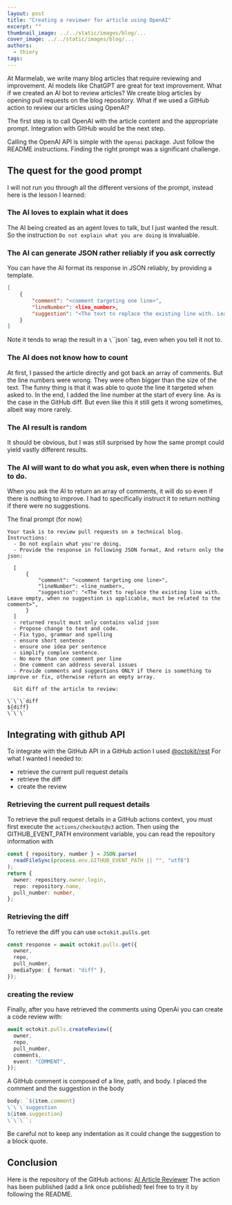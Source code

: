 ```yaml
---
layout: post
title: "Creating a reviewer for article using OpenAI"
excerpt: ""
thumbnail_image: ../../static/images/blog/...
cover_image: ../../static/images/blog/...
authors:
  - thiery
tags:
---
```


At Marmelab, we write many blog articles that require reviewing and improvement.
AI models like ChatGPT are great for text improvement. What if we created an AI bot to review articles?
We create blog articles by opening pull requests on the blog repository. What if we used a GitHub action to review our articles using OpenAI?

The first step is to call OpenAI with the article content and the appropriate prompt. Integration with GitHub would be the next step.

Calling the OpenAI API is simple with the `openai` package. Just follow the README instructions.
Finding the right prompt was a significant challenge.

## The quest for the good prompt

I will not run you through all the different versions of the prompt, instead here is the lesson I learned:

### The AI loves to explain what it does

The AI being created as an agent loves to talk, but I just wanted the result. So the instruction `Do not explain what you are doing` is invaluable.

### The AI can generate JSON rather reliably if you ask correctly

You can have the AI format its response in JSON reliably, by providing a template.

```json
[
    {
        "comment": "<comment targeting one line>",
        "lineNumber": <line_number>,
        "suggestion": "<The text to replace the existing line with. Leave empty, when no suggestion is applicable, must be related to the comment>",
    }
]
```

Note it tends to wrap the result in a `\`\`\`json` tag, even when you tell it not to.

### The AI does not know how to count

At first, I passed the article directly and got back an array of comments. But the line numbers were wrong. They were often bigger than the size of the text.
The funny thing is that it was able to quote the line it targeted when asked to.
In the end, I added the line number at the start of every line. As is the case in the GitHub diff.
But even like this it still gets it wrong sometimes, albeit way more rarely.

### The AI result is random

It should be obvious, but I was still surprised by how the same prompt could yield vastly different results.

### The AI will want to do what you ask, even when there is nothing to do.

When you ask the AI to return an array of comments, it will do so even if there is nothing to improve. I had to specifically instruct it to return nothing if there were no suggestions.

The final prompt (for now)

```
Your task is to review pull requests on a technical blog. Instructions:
  - Do not explain what you're doing.
  - Provide the response in following JSON format, And return only the json:

  [
      {
          "comment": "<comment targeting one line>",
          "lineNumber": <line_number>,
          "suggestion": "<The text to replace the existing line with. Leave empty, when no suggestion is applicable, must be related to the comment>",
      }
  ]
  - returned result must only contains valid json
  - Propose change to text and code.
  - Fix typo, grammar and spelling
  - ensure short sentence
  - ensure one idea per sentence
  - simplify complex sentence.
  - No more than one comment per line
  - One comment can address several issues
  - Provide comments and suggestions ONLY if there is something to improve or fix, otherwise return an empty array.

  Git diff of the article to review:

\`\`\`diff
${diff}
\`\`\`
```

## Integrating with github API

To integrate with the GitHub API in a GitHub action I used [@octokit/rest](https://github.com/octokit/rest.js)
For what I wanted I needed to:

- retrieve the current pull request details
- retrieve the diff
- create the review

### Retrieving the current pull request details

To retrieve the pull request details in a GitHub actions context, you must first execute the `actions/checkout@v3` action.
Then using the GITHUB_EVENT_PATH environment variable, you can read the repository information with

```ts
const { repository, number } = JSON.parse(
  readFileSync(process.env.GITHUB_EVENT_PATH || "", "utf8")
);
return {
  owner: repository.owner.login,
  repo: repository.name,
  pull_number: number,
};
```

### Retrieving the diff

To retrieve the diff you can use `octokit.pulls.get`

```ts
const response = await octokit.pulls.get({
  owner,
  repo,
  pull_number,
  mediaType: { format: "diff" },
});
```

### creating the review

Finally, after you have retrieved the comments using OpenAi you can create a code review with:

```ts
await octokit.pulls.createReview({
  owner,
  repo,
  pull_number,
  comments,
  event: "COMMENT",
});
```

A GitHub comment is composed of a line, path, and body. I placed the comment and the suggestion in the body

```ts
body: `${item.comment}
\`\`\`suggestion
${item.suggestion}
\`\`\``;
```

Be careful not to keep any indentation as it could change the suggestion to a block quote.

## Conclusion

Here is the repository of the GitHub actions: [AI Article Reviewer](https://github.com/ThieryMichel/proof-reader-ai)
The action has been published (add a link once published) feel free to try it by following the README.
